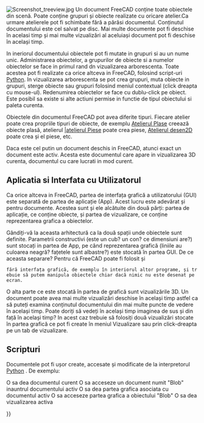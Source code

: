 <languages/>

{{Docnav
|[[Navigation_Cube|Navigation Cube]]
|[[Property_editor|Property editor]]
}}

{{TOCright}}

[[Image:Screenshot treeview.jpg|left]]
Un document FreeCAD conține toate obiectele din scenă. Poate conține grupuri și obiecte realizate cu oricare atelier.Ca urmare atelierele pot fi schimbate fără a părăsi documentul. Conținutul documentului este cel salvat pe disc. Mai multe documente pot fi deschise în acelasi timp și mai multe vizualizări al aceluiași document pot fi deschise în același timp.

<div class="mw-translate-fuzzy">
In ineriorul documentului obiectele pot fi mutate in grupuri si au un nume unic. Administrarea obiectelor, a grupurilor de obiecte si a numelor obiectelor se face in primul rand dn vizualizarea arborescenta. Toate acestea pot fi realizate ca orice altceva in FreeCAD, folosind script-uri [[Python/ro|Python]]. In vizualizarea arborescenta se pot crea grupuri, muta obiecte in grupuri, sterge obiecte sau grupuri folosind meniul contextual (click dreapta cu mouse-ul). Redenumirea obiectelor se face cu dublu-click pe obiect. Este posibil sa existe si alte actiuni permise in functie de tipul obiectului si paleta curenta.
</div>

<div class="mw-translate-fuzzy">
Obiectele din documentul FreeCAD pot avea diferite tipuri. Fiecare atelier poate crea propriile tipuri de obiecte, de exemplu [[Mesh Workbench/ro|Atelierul Plase]] creează obiecte plasă, atelierul [[Part Workbench/ro||atelierul Piese]] poate crea piese, [[Draft Workbench/ro|Atelierul desen2D]] poate crea și el piese, etc.
</div>

Daca este cel putin un document deschis in FreeCAD, atunci exact un document este activ. Acesta este documentul care apare in vizualizarea 3D curenta, documentul cu care lucrati in mod curent.

==Aplicatia si Interfata cu Utilizatorul==

Ca orice altceva in FreeCAD, partea de interfața grafică a utilizatorului (GUI) este separată de partea de aplicație (App). Acest lucru este adevărat și pentru documente. Acestea sunt și ele alcătuite din două părți: partea de aplicație, ce conține obiecte, și partea de vizualizare, ce conține reprezentarea grafica a obiectelor. 

Gândiți-vă la aceasta arhitectură ca la două spații unde obiectele sunt definite. Parametrii constructivi (este un cub? un con? ce dimensiuni are?) sunt stocați in partea de App, pe când reprezentarea grafică (liniile au culoarea neagră? fațetele sunt albastre?) este stocată în partea GUI. De ce aceasta separare? Pentru că FreeCAD  poate fi folosit și {{emphasis|without}} 
 fără interfața grafică, de exemplu în interiorul altor programe, și trebuie să putem manipula obiectele chiar dacă nimic nu este desenat pe ecran.

O alta parte ce este stocată în partea de grafică sunt vizualizările 3D. Un document poate avea mai multe vizualizări deschise în același timp astfel ca să puteți examina conținutul documentului din mai multe puncte de vedere în același timp. Poate doriți să vedeți în același timp imaginea de sus și din față în același timp? In acest caz trebuie să folosiți două vizualizări stocate în partea grafică ce pot fi create în meniul Vizualizare sau prin click-dreapta pe un tab de vizualizare.

== Scripturi ==

<div class="mw-translate-fuzzy">
Documentele pot fi ușor create, accesate și modificate de la interpretorul [[Python]] . De exemplu:
</div>
{{Code|code=
FreeCAD.ActiveDocument
}}
O sa dea documentul curent
{{Code|code=
FreeCAD.ActiveDocument.Blob
}}
O sa acceseze un document numit "Blob" inauntrul documentului activ
{{Code|code=
FreeCADGui.ActiveDocument
}}
O sa dea partea grafica asociata cu documentul activ
{{Code|code=
FreeCADGui.ActiveDocument.Blob
}}
O sa acceseze partea grafica a obiectului "Blob"
{{Code|code=
FreeCADGui.ActiveDocument.ActiveView
}}
O sa dea vizualizarea activa


<div class="mw-translate-fuzzy">
{{docnav/ro|[[Mouse Model/ro|Mouse Model]]|[[Preferences Editor/ro|Preferences Editor]]}}
</div>

{{Userdocnavi{{#translation:}}}}